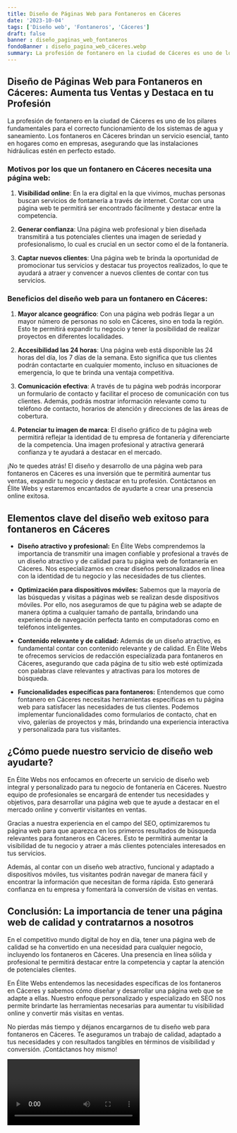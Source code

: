 ```yaml
---
title: Diseño de Páginas Web para Fontaneros en Cáceres
date: '2023-10-04'
tags: ['Diseño web', 'Fontaneros', 'Cáceres']
draft: false
banner : diseño_paginas_web_fontaneros
fondoBanner : diseño_pagina_web_cáceres.webp
summary: La profesión de fontanero en la ciudad de Cáceres es uno de los pilares fundamentales para el correcto funcionamiento de los sistemas de agua y saneamiento. Los fontaneros en Cáceres brindan un servicio esencial, tanto en hogares como en empresas, asegurando que las instalaciones hidráulicas estén en perfecto estado.
---
```


## Diseño de Páginas Web para Fontaneros en Cáceres: Aumenta tus Ventas y Destaca en tu Profesión

La profesión de fontanero en la ciudad de Cáceres es uno de los pilares fundamentales para el correcto funcionamiento de los sistemas de agua y saneamiento. Los fontaneros en Cáceres brindan un servicio esencial, tanto en hogares como en empresas, asegurando que las instalaciones hidráulicas estén en perfecto estado.

### Motivos por los que un fontanero en Cáceres necesita una página web:

1. **Visibilidad online**: En la era digital en la que vivimos, muchas personas buscan servicios de fontanería a través de internet. Contar con una página web te permitirá ser encontrado fácilmente y destacar entre la competencia.

2. **Generar confianza**: Una página web profesional y bien diseñada transmitirá a tus potenciales clientes una imagen de seriedad y profesionalismo, lo cual es crucial en un sector como el de la fontanería.

3. **Captar nuevos clientes**: Una página web te brinda la oportunidad de promocionar tus servicios y destacar tus proyectos realizados, lo que te ayudará a atraer y convencer a nuevos clientes de contar con tus servicios.

### Beneficios del diseño web para un fontanero en Cáceres:

1. **Mayor alcance geográfico**: Con una página web podrás llegar a un mayor número de personas no solo en Cáceres, sino en toda la región. Esto te permitirá expandir tu negocio y tener la posibilidad de realizar proyectos en diferentes localidades.

2. **Accesibilidad las 24 horas**: Una página web está disponible las 24 horas del día, los 7 días de la semana. Esto significa que tus clientes podrán contactarte en cualquier momento, incluso en situaciones de emergencia, lo que te brinda una ventaja competitiva.

3. **Comunicación efectiva**: A través de tu página web podrás incorporar un formulario de contacto y facilitar el proceso de comunicación con tus clientes. Además, podrás mostrar información relevante como tu teléfono de contacto, horarios de atención y direcciones de las áreas de cobertura.

4. **Potenciar tu imagen de marca**: El diseño gráfico de tu página web permitirá reflejar la identidad de tu empresa de fontanería y diferenciarte de la competencia. Una imagen profesional y atractiva generará confianza y te ayudará a destacar en el mercado.

¡No te quedes atrás! El diseño y desarrollo de una página web para fontaneros en Cáceres es una inversión que te permitirá aumentar tus ventas, expandir tu negocio y destacar en tu profesión. Contáctanos en Élite Webs y estaremos encantados de ayudarte a crear una presencia online exitosa.

<GifSeo />

<Cta />

## Elementos clave del diseño web exitoso para fontaneros en Cáceres

- **Diseño atractivo y profesional:** En Élite Webs comprendemos la importancia de transmitir una imagen confiable y profesional a través de un diseño atractivo y de calidad para tu página web de fontanería en Cáceres. Nos especializamos en crear diseños personalizados en línea con la identidad de tu negocio y las necesidades de tus clientes.

- **Optimización para dispositivos móviles:** Sabemos que la mayoría de las búsquedas y visitas a páginas web se realizan desde dispositivos móviles. Por ello, nos aseguramos de que tu página web se adapte de manera óptima a cualquier tamaño de pantalla, brindando una experiencia de navegación perfecta tanto en computadoras como en teléfonos inteligentes.

- **Contenido relevante y de calidad:** Además de un diseño atractivo, es fundamental contar con contenido relevante y de calidad. En Élite Webs te ofrecemos servicios de redacción especializada para fontaneros en Cáceres, asegurando que cada página de tu sitio web esté optimizada con palabras clave relevantes y atractivas para los motores de búsqueda.

- **Funcionalidades específicas para fontaneros:** Entendemos que como fontanero en Cáceres necesitas herramientas específicas en tu página web para satisfacer las necesidades de tus clientes. Podemos implementar funcionalidades como formularios de contacto, chat en vivo, galerías de proyectos y más, brindando una experiencia interactiva y personalizada para tus visitantes.

## ¿Cómo puede nuestro servicio de diseño web ayudarte?

En Élite Webs nos enfocamos en ofrecerte un servicio de diseño web integral y personalizado para tu negocio de fontanería en Cáceres. Nuestro equipo de profesionales se encargará de entender tus necesidades y objetivos, para desarrollar una página web que te ayude a destacar en el mercado online y convertir visitantes en ventas.

Gracias a nuestra experiencia en el campo del SEO, optimizaremos tu página web para que aparezca en los primeros resultados de búsqueda relevantes para fontaneros en Cáceres. Esto te permitirá aumentar la visibilidad de tu negocio y atraer a más clientes potenciales interesados en tus servicios.

Además, al contar con un diseño web atractivo, funcional y adaptado a dispositivos móviles, tus visitantes podrán navegar de manera fácil y encontrar la información que necesitan de forma rápida. Esto generará confianza en tu empresa y fomentará la conversión de visitas en ventas.

## Conclusión: La importancia de tener una página web de calidad y contratarnos a nosotros

En el competitivo mundo digital de hoy en día, tener una página web de calidad se ha convertido en una necesidad para cualquier negocio, incluyendo los fontaneros en Cáceres. Una presencia en línea sólida y profesional te permitirá destacar entre la competencia y captar la atención de potenciales clientes.

En Élite Webs entendemos las necesidades específicas de los fontaneros en Cáceres y sabemos cómo diseñar y desarrollar una página web que se adapte a ellas. Nuestro enfoque personalizado y especializado en SEO nos permite brindarte las herramientas necesarias para aumentar tu visibilidad online y convertir más visitas en ventas.

No pierdas más tiempo y déjanos encargarnos de tu diseño web para fontaneros en Cáceres. Te aseguramos un trabajo de calidad, adaptado a tus necesidades y con resultados tangibles en términos de visibilidad y conversión. ¡Contáctanos hoy mismo!

<Video />

<CtaBot job='Fontaneros' city='Cáceres'/>

<Gmaps query='Cáceres+españa+maps' />